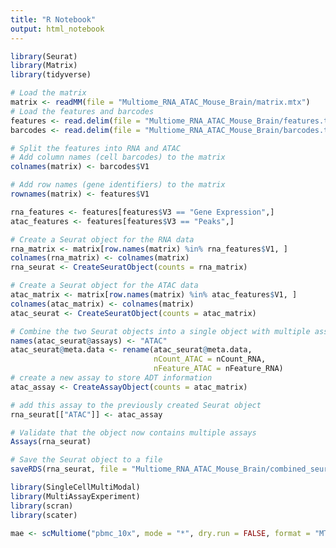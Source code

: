 ```yaml
---
title: "R Notebook"
output: html_notebook
---
```


```r
library(Seurat)
library(Matrix)
library(tidyverse)
```

```r
# Load the matrix
matrix <- readMM(file = "Multiome_RNA_ATAC_Mouse_Brain/matrix.mtx")
# Load the features and barcodes
features <- read.delim(file = "Multiome_RNA_ATAC_Mouse_Brain/features.tsv", header = FALSE)
barcodes <- read.delim(file = "Multiome_RNA_ATAC_Mouse_Brain/barcodes.tsv", header = FALSE)

```

```r
# Split the features into RNA and ATAC
# Add column names (cell barcodes) to the matrix
colnames(matrix) <- barcodes$V1

# Add row names (gene identifiers) to the matrix
rownames(matrix) <- features$V1

rna_features <- features[features$V3 == "Gene Expression",]
atac_features <- features[features$V3 == "Peaks",]

# Create a Seurat object for the RNA data
rna_matrix <- matrix[row.names(matrix) %in% rna_features$V1, ]
colnames(rna_matrix) <- colnames(matrix)
rna_seurat <- CreateSeuratObject(counts = rna_matrix)

# Create a Seurat object for the ATAC data
atac_matrix <- matrix[row.names(matrix) %in% atac_features$V1, ]
colnames(atac_matrix) <- colnames(matrix)
atac_seurat <- CreateSeuratObject(counts = atac_matrix)

# Combine the two Seurat objects into a single object with multiple assays
names(atac_seurat@assays) <- "ATAC"
atac_seurat@meta.data <- rename(atac_seurat@meta.data, 
                                nCount_ATAC = nCount_RNA, 
                                nFeature_ATAC = nFeature_RNA)
# create a new assay to store ADT information
atac_assay <- CreateAssayObject(counts = atac_matrix)

# add this assay to the previously created Seurat object
rna_seurat[["ATAC"]] <- atac_assay

# Validate that the object now contains multiple assays
Assays(rna_seurat)

# Save the Seurat object to a file
saveRDS(rna_seurat, file = "Multiome_RNA_ATAC_Mouse_Brain/combined_seurat.rds")
```

```r
library(SingleCellMultiModal)
library(MultiAssayExperiment)
library(scran)
library(scater)

mae <- scMultiome("pbmc_10x", mode = "*", dry.run = FALSE, format = "MTX")
```

